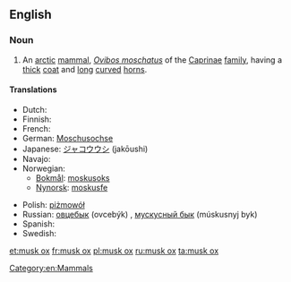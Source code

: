 ==English==

===Noun===
{{wikipedia}}
{{en-noun|musk oxen}}

# An [[arctic]] [[mammal]], ''[[Ovibos moschatus]]'' of the [[Caprinae]] [[family]], having a [[thick]] [[coat]] and [[long]] [[curve]]d [[horn]]s.

====Translations====
{{trans-top|an arctic mammal}}
* Dutch: {{t+|nl|muskusos|m}}
* Finnish: {{t+|fi|myskihärkä}}
* French: {{t+|fr|bœuf musqué|m}}
* German: [[Moschusochse]] {{m}}
* Japanese: [[ジャコウウシ]] (jakōushi)
* Navajo: {{tø|nv|hakʼaz ayání}}
* Norwegian:
** [[Bokmål]]: [[moskusoks]]
** [[Nynorsk]]: [[moskusfe]]
{{trans-mid}}
* Polish: [[piżmowół]] {{m}}
* Russian: [[овцебык]] (ovcebýk) {{m}}, [[мускусный бык]] (múskusnyj byk) {{m}}
* Spanish: {{t-|es|buey almizclero|m}}
* Swedish: {{t|sv|myskoxe}}
{{trans-bottom}}

[[Category:en:Mammals]]

[[et:musk ox]]
[[fr:musk ox]]
[[pl:musk ox]]
[[ru:musk ox]]
[[ta:musk ox]]